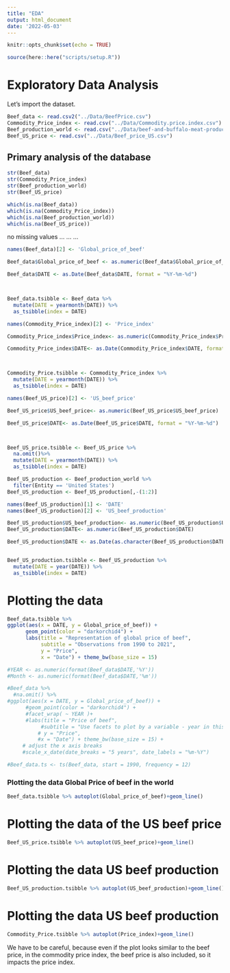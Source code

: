 ```yaml
---
title: "EDA"
output: html_document
date: '2022-05-03'
---
```


```r
knitr::opts_chunk$set(echo = TRUE)
```

```r
source(here::here("scripts/setup.R"))
```

# Exploratory Data Analysis 

Let's import the dataset. 

```r
Beef_data <- read.csv2("../Data/BeefPrice.csv")
Commodity_Price_index <- read.csv("../Data/Commodity.price.index.csv")
Beef_production_world <- read.csv("../Data/beef-and-buffalo-meat-production-tonnes.csv")
Beef_US_price <- read.csv("../Data/Beef_price_US.csv")
```


## Primary analysis of the database

```r
str(Beef_data)
str(Commodity_Price_index)
str(Beef_production_world)
str(Beef_US_price)
```

```r
which(is.na(Beef_data))
which(is.na(Commodity_Price_index))
which(is.na(Beef_production_world))
which(is.na(Beef_US_price))
```
no missing values
...
...
...


```r
names(Beef_data)[2] <- 'Global_price_of_beef'

Beef_data$Global_price_of_beef <- as.numeric(Beef_data$Global_price_of_beef)

Beef_data$DATE <- as.Date(Beef_data$DATE, format = "%Y-%m-%d")



Beef_data.tsibble <- Beef_data %>%
  mutate(DATE = yearmonth(DATE)) %>%
  as_tsibble(index = DATE)

```

```r
names(Commodity_Price_index)[2] <- 'Price_index'

Commodity_Price_index$Price_index<- as.numeric(Commodity_Price_index$Price_index)

Commodity_Price_index$DATE<- as.Date(Commodity_Price_index$DATE, format = "%Y-%m-%d")



Commodity_Price.tsibble <- Commodity_Price_index %>%
  mutate(DATE = yearmonth(DATE)) %>%
  as_tsibble(index = DATE)

```


```r
names(Beef_US_price)[2] <- 'US_beef_price'

Beef_US_price$US_beef_price<- as.numeric(Beef_US_price$US_beef_price)

Beef_US_price$DATE<- as.Date(Beef_US_price$DATE, format = "%Y-%m-%d")



Beef_US_price.tsibble <- Beef_US_price %>%
  na.omit()%>%
  mutate(DATE = yearmonth(DATE)) %>%
  as_tsibble(index = DATE)

```



```r
Beef_US_production <- Beef_production_world %>%
  filter(Entity == 'United States')
Beef_US_production <- Beef_US_production[,-(1:2)]

names(Beef_US_production)[1] <- 'DATE'
names(Beef_US_production)[2] <- 'US_beef_production'

Beef_US_production$US_beef_production<- as.numeric(Beef_US_production$US_beef_production)
Beef_US_production$DATE<- as.numeric(Beef_US_production$DATE)

Beef_US_production$DATE <- as.Date(as.character(Beef_US_production$DATE), format = "%Y")


Beef_US_production.tsibble <- Beef_US_production %>%
  mutate(DATE = year(DATE)) %>%
  as_tsibble(index = DATE)
```


# Plotting the data
```r
Beef_data.tsibble %>%
ggplot(aes(x = DATE, y = Global_price_of_beef)) +
      geom_point(color = "darkorchid4") +
      labs(title = "Representation of global price of beef",
           subtitle = "Observations from 1990 to 2021",
           y = "Price",
           x = "Date") + theme_bw(base_size = 15)
```
```r
#YEAR <- as.numeric(format(Beef_data$DATE,'%Y'))
#Month <- as.numeric(format(Beef_data$DATE,'%m'))
```


```r
#Beef_data %>%
  #na.omit() %>%
#ggplot(aes(x = DATE, y = Global_price_of_beef)) +
      #geom_point(color = "darkorchid4") +
      #facet_wrap( ~ YEAR )+
      #labs(title = "Price of beef",
           #subtitle = "Use facets to plot by a variable - year in this case",
          # y = "Price",
          #x = "Date") + theme_bw(base_size = 15) +
     # adjust the x axis breaks
     #scale_x_date(date_breaks = "5 years", date_labels = "%m-%Y")
```


```r
#Beef_data.ts <- ts(Beef_data, start = 1990, frequency = 12)
```


### Plotting the data Global Price of beef in the world
```r
Beef_data.tsibble %>% autoplot(Global_price_of_beef)+geom_line()
```
# Plotting the data of the US beef price
```r
Beef_US_price.tsibble %>% autoplot(US_beef_price)+geom_line()
```
# Plotting the data US beef production
```r
Beef_US_production.tsibble %>% autoplot(US_beef_production)+geom_line()
```
# Plotting the data US beef production

```r
Commodity_Price.tsibble %>% autoplot(Price_index)+geom_line()
```

We have to be careful, because even if the plot looks similar to the beef price, in the commodity price index, the beef price is also included, so it impacts the price index. 



